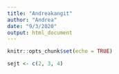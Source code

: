 ```yaml
---
title: "Andreakangit"
author: "Andrea"
date: "9/3/2020"
output: html_document
---
```


```r
knitr::opts_chunk$set(echo = TRUE)
```

```r
sejt <- c(2, 3, 4)
```

